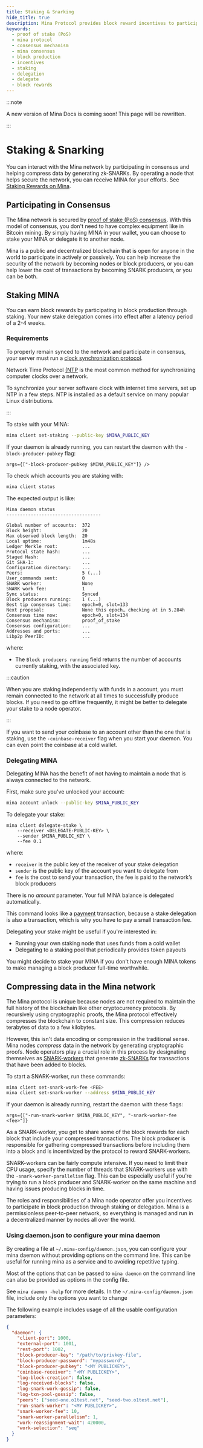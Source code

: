 ```yaml
---
title: Staking & Snarking
hide_title: true
description: Mina Protocol provides block reward incentives to participate in block production through staking or delegation.
keywords:
  - proof of stake (PoS)
  - mina protocol
  - consensus mechanism
  - mina consensus
  - block production
  - incentives
  - staking
  - delegation
  - delegate
  - block rewards
---
```


:::note

A new version of Mina Docs is coming soon! This page will be rewritten.

:::

# Staking & Snarking

You can interact with the Mina network by participating in consensus and helping compress data by generating zk-SNARKs. By operating a node that helps secure the network, you can receive MINA for your efforts. See [Staking Rewards on Mina](https://minaprotocol.com/blog/staking-rewards-on-mina).

## Participating in Consensus

The Mina network is secured by [proof of stake (PoS) consensus](/glossary#proof-of-stake-pos). With this model of consensus, you don't need to have complex equipment like in Bitcoin mining. By simply having MINA in your wallet, you can choose to stake your MINA or delegate it to another node. 

Mina is a public and decentralized blockchain that is open for anyone in the world to participate in actively or passively. You can help increase the security of the network by becoming nodes or block producers, or you can help lower the cost of transactions by becoming SNARK producers, or you can be both.

## Staking MINA

You can earn block rewards by participating in block production through staking. Your new stake delegation comes into effect after a latency period of a 2-4 weeks.

### Requirements

To properly remain synced to the network and participate in consensus, your server must run a [clock synchronization protocol](https://en.wikipedia.org/wiki/Clock_synchronization).

Network Time Protocol [(NTP](https://en.wikipedia.org/wiki/Network_Time_Protocol) is the most common method for synchronizing computer clocks over a network. 

To synchronize your server software clock with internet time servers, set up NTP in a few steps. NTP is installed as a default service on many popular Linux distributions.

:::

To stake with your MINA:

```sh
mina client set-staking --public-key $MINA_PUBLIC_KEY
```

If your daemon is already running, you can restart the daemon with the `-block-producer-pubkey` flag:

```
args={["-block-producer-pubkey $MINA_PUBLIC_KEY"]} />
```

To check which accounts you are staking with:

```sh
mina client status
```

The expected output is like:

```text
Mina daemon status
-----------------------------------

Global number of accounts:  372
Block height:               20
Max observed block length:  20
Local uptime:               1m48s
Ledger Merkle root:         ...
Protocol state hash:        ...
Staged Hash:                ...
Git SHA-1:                  ...
Configuration directory:    ...
Peers:                      5 (...)
User_commands sent:         0
SNARK worker:               None
SNARK work fee:             1
Sync status:                Synced
Block producers running:    1 (...)
Best tip consensus time:    epoch=0, slot=133
Next proposal:              None this epoch… checking at in 5.284h
Consensus time now:         epoch=0, slot=134
Consensus mechanism:        proof_of_stake
Consensus configuration:    ...
Addresses and ports:        ...
Libp2p PeerID:              ...
```

where:

- The `Block producers running` field returns the number of accounts currently staking, with the associated key.

:::caution

When you are staking independently with funds in a account, you must remain connected to the network at all times to successfully produce blocks. If you need to go offline frequently, it might be better to delegate your stake to a node operator.

:::

If you want to send your coinbase to an account other than the one that is staking, use the `-coinbase-receiver` flag when you start your daemon. You can even point the coinbase at a cold wallet.

### Delegating MINA

Delegating MINA has the benefit of not having to maintain a node that is always connected to the network.

First, make sure you've unlocked your account:

```sh
mina account unlock --public-key $MINA_PUBLIC_KEY
```

To delegate your stake:

```
mina client delegate-stake \
    --receiver <DELEGATE-PUBLIC-KEY> \
    --sender $MINA_PUBLIC_KEY \
    --fee 0.1
```

where:

- `receiver` is the public key of the receiver of your stake delegation
- `sender` is the public key of the account you want to delegate from
- `fee` is the cost to send your transaction, the fee is paid to the network’s block producers

There is no _amount_ parameter. Your full MINA balance is delegated automatically.

This command looks like a [payment](/node-operators/sending-a-payment) transaction, because a stake delegation is also a transaction, which is why you have to pay a small transaction fee.

Delegating your stake might be useful if you're interested in:

- Running your own staking node that uses funds from a cold wallet
- Delegating to a staking pool that periodically provides token payouts

You might decide to stake your MINA if you don't have enough MINA tokens to make managing a block producer full-time worthwhile.

## Compressing data in the Mina network

The Mina protocol is unique because nodes are not required to maintain the full history of the blockchain like other cryptocurrency protocols. By recursively using cryptographic proofs, the Mina protocol effectively compresses the blockchain to constant size. This compression reduces terabytes of data to a few kilobytes.

However, this isn't data encoding or compression in the traditional sense. Mina nodes _compress_ data in the network by generating cryptographic proofs. Node operators play a crucial role in this process by designating themselves as [SNARK-workers](/glossary#snark-worker) that generate [zk-SNARKs](/glossary#zk-snark) for transactions that have been added to blocks.

To start a SNARK-worker, run these commands:

```sh
mina client set-snark-work-fee <FEE>
mina client set-snark-worker --address $MINA_PUBLIC_KEY
```

If your daemon is already running, restart the daemon with these flags:

```
args={["-run-snark-worker $MINA_PUBLIC_KEY", "-snark-worker-fee <fee>"]}
```

As a SNARK-worker, you get to share some of the block rewards for each block that include your compressed transactions. The block producer is responsible for gathering compressed transactions before including them into a block and is incentivized by the protocol to reward SNARK-workers.

SNARK-workers can be fairly compute intensive. If you need to limit their CPU usage, specify the number of threads that SNARK-workers use with the `-snark-worker-parallelism` flag. This can be especially useful if you're trying to run a block producer and SNARK-worker on the same machine and having issues producing blocks in time.

The roles and responsibilities of a Mina node operator offer you incentives to participate in block production through staking or delegation. Mina is a permissionless peer-to-peer network, so everything is managed and run in a decentralized manner by nodes all over the world. 

### Using daemon.json to configure your mina daemon

By creating a file at `~/.mina-config/daemon.json`, you can configure your mina daemon without providing options on the command line. This can be useful for running mina as a service and to avoiding repetitive typing.

Most of the options that can be passed to `mina daemon` on the command line can also be provided as options in the config file. 

See `mina daemon -help` for more details. In the `~/.mina-config/daemon.json` file, include only the options you want to change

The following example includes usage of all the usable configuration parameters:

```json
{
  "daemon": {
    "client-port": 1000,
    "external-port": 1001,
    "rest-port": 1002,
    "block-producer-key": "/path/to/privkey-file",
    "block-producer-password": "mypassword",
    "block-producer-pubkey": "<MY PUBLICKEY>",
    "coinbase-receiver": "<MY PUBLICKEY>",
    "log-block-creation": false,
    "log-received-blocks": false,
    "log-snark-work-gossip": false,
    "log-txn-pool-gossip": false,
    "peers": ["seed-one.o1test.net", "seed-two.o1test.net"],
    "run-snark-worker": "<MY PUBLICKEY>",
    "snark-worker-fee": 10,
    "snark-worker-parallelism": 1,
    "work-reassignment-wait": 420000,
    "work-selection": "seq"
  }
}
```
